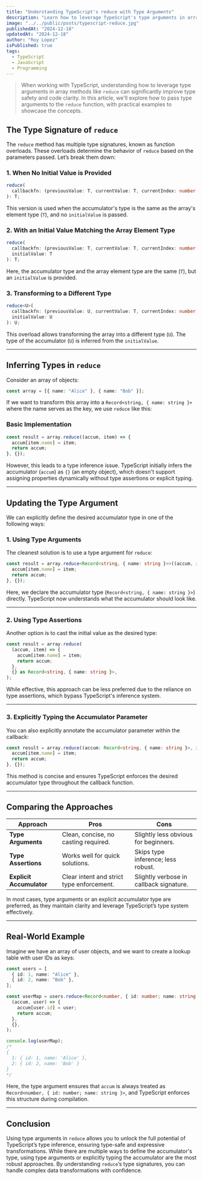 ```yaml
---
title: "Understanding TypeScript's reduce with Type Arguments"
description: "Learn how to leverage TypeScript's type arguments in array methods like reduce to improve type safety and code clarity, with practical examples."
image: "../../public/posts/typescript-reduce.jpg"
publishedAt: "2024-12-18"
updatedAt: "2024-12-18"
author: "Roy Lopez"
isPublished: true
tags:
  - TypeScript
  - JavaScript
  - Programming
---
```


> When working with TypeScript, understanding how to leverage type arguments in array methods like `reduce` can significantly improve type safety and code clarity. In this article, we'll explore how to pass type arguments to the `reduce` function, with practical examples to showcase the concepts.

## The Type Signature of `reduce`

The `reduce` method has multiple type signatures, known as function overloads. These overloads determine the behavior of `reduce` based on the parameters passed. Let’s break them down:

### 1. When No Initial Value is Provided

```typescript
reduce(
  callbackfn: (previousValue: T, currentValue: T, currentIndex: number, array: readonly T[]) => T
): T;
```

This version is used when the accumulator's type is the same as the array's element type (`T`), and no `initialValue` is passed.

### 2. With an Initial Value Matching the Array Element Type

```typescript
reduce(
  callbackfn: (previousValue: T, currentValue: T, currentIndex: number, array: readonly T[]) => T,
  initialValue: T
): T;
```

Here, the accumulator type and the array element type are the same (`T`), but an `initialValue` is provided.

### 3. Transforming to a Different Type

```typescript
reduce<U>(
  callbackfn: (previousValue: U, currentValue: T, currentIndex: number, array: readonly T[]) => U,
  initialValue: U
): U;
```

This overload allows transforming the array into a different type (`U`). The type of the accumulator (`U`) is inferred from the `initialValue`.

---

## Inferring Types in `reduce`

Consider an array of objects:

```typescript
const array = [{ name: "Alice" }, { name: "Bob" }];
```

If we want to transform this array into a `Record<string, { name: string }>` where the name serves as the key, we use `reduce` like this:

### Basic Implementation

```typescript
const result = array.reduce((accum, item) => {
  accum[item.name] = item;
  return accum;
}, {});
```

However, this leads to a type inference issue. TypeScript initially infers the accumulator (`accum`) as `{}` (an empty object), which doesn't support assigning properties dynamically without type assertions or explicit typing.

---

## Updating the Type Argument

We can explicitly define the desired accumulator type in one of the following ways:

### 1. Using Type Arguments

The cleanest solution is to use a type argument for `reduce`:

```typescript
const result = array.reduce<Record<string, { name: string }>>((accum, item) => {
  accum[item.name] = item;
  return accum;
}, {});
```

Here, we declare the accumulator type (`Record<string, { name: string }>`) directly. TypeScript now understands what the accumulator should look like.

---

### 2. Using Type Assertions

Another option is to cast the initial value as the desired type:

```typescript
const result = array.reduce(
  (accum, item) => {
    accum[item.name] = item;
    return accum;
  },
  {} as Record<string, { name: string }>,
);
```

While effective, this approach can be less preferred due to the reliance on type assertions, which bypass TypeScript's inference system.

---

### 3. Explicitly Typing the Accumulator Parameter

You can also explicitly annotate the accumulator parameter within the callback:

```typescript
const result = array.reduce((accum: Record<string, { name: string }>, item) => {
  accum[item.name] = item;
  return accum;
}, {});
```

This method is concise and ensures TypeScript enforces the desired accumulator type throughout the callback function.

---

## Comparing the Approaches

| **Approach**             | **Pros**                                  | **Cons**                                |
| ------------------------ | ----------------------------------------- | --------------------------------------- |
| **Type Arguments**       | Clean, concise, no casting required.      | Slightly less obvious for beginners.    |
| **Type Assertions**      | Works well for quick solutions.           | Skips type inference; less robust.      |
| **Explicit Accumulator** | Clear intent and strict type enforcement. | Slightly verbose in callback signature. |

In most cases, type arguments or an explicit accumulator type are preferred, as they maintain clarity and leverage TypeScript’s type system effectively.

---

## Real-World Example

Imagine we have an array of user objects, and we want to create a lookup table with user IDs as keys:

```typescript
const users = [
  { id: 1, name: "Alice" },
  { id: 2, name: "Bob" },
];

const userMap = users.reduce<Record<number, { id: number; name: string }>>(
  (accum, user) => {
    accum[user.id] = user;
    return accum;
  },
  {},
);

console.log(userMap);
/*
{
  1: { id: 1, name: 'Alice' },
  2: { id: 2, name: 'Bob' }
}
*/
```

Here, the type argument ensures that `accum` is always treated as `Record<number, { id: number; name: string }>`, and TypeScript enforces this structure during compilation.

---

## Conclusion

Using type arguments in `reduce` allows you to unlock the full potential of TypeScript’s type inference, ensuring type-safe and expressive transformations. While there are multiple ways to define the accumulator's type, using type arguments or explicitly typing the accumulator are the most robust approaches. By understanding `reduce`’s type signatures, you can handle complex data transformations with confidence.
